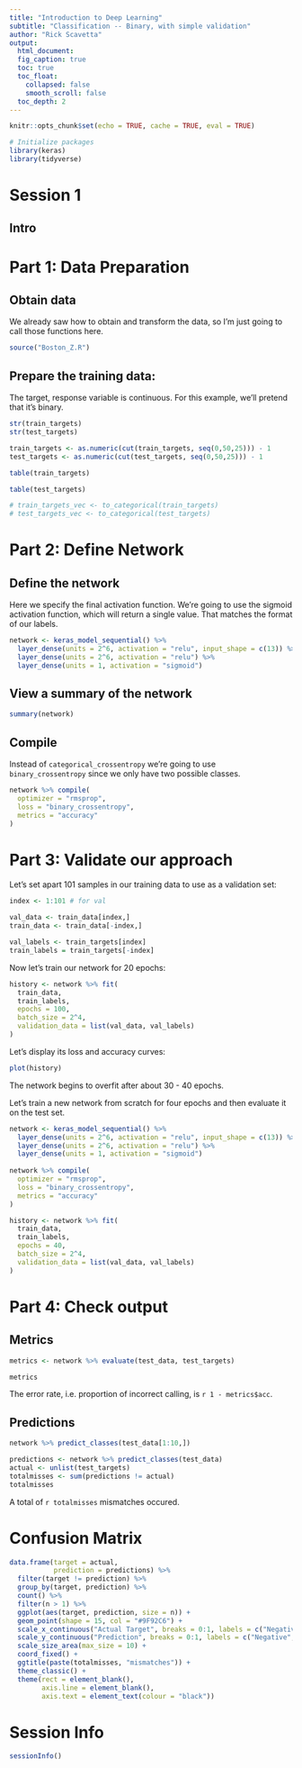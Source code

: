 ```yaml
---
title: "Introduction to Deep Learning"
subtitle: "Classification -- Binary, with simple validation"
author: "Rick Scavetta"
output:
  html_document:
  fig_caption: true
  toc: true
  toc_float:
    collapsed: false
    smooth_scroll: false
  toc_depth: 2
---
```


```r
knitr::opts_chunk$set(echo = TRUE, cache = TRUE, eval = TRUE)

# Initialize packages
library(keras)
library(tidyverse)
```

# Session 1 {.tabset .tabset-fade .tabset-pills}

## Intro




# Part 1: Data Preparation

## Obtain data

We already saw how to obtain and transform the data, so I'm just going to call those functions here.

```r
source("Boston_Z.R")
```

## Prepare the training data:

The target, response variable is continuous. For this example, we'll pretend that it's binary.

```r
str(train_targets)
str(test_targets)
```

```r

train_targets <- as.numeric(cut(train_targets, seq(0,50,25))) - 1
test_targets <- as.numeric(cut(test_targets, seq(0,50,25))) - 1

table(train_targets)

```

```r

table(test_targets)
```

```r
# train_targets_vec <- to_categorical(train_targets)
# test_targets_vec <- to_categorical(test_targets)
```

# Part 2: Define Network

## Define the network

Here we specify the final activation function. We're going to use the sigmoid activation function, which will return a single value. That matches the format of our labels.

```r
network <- keras_model_sequential() %>% 
  layer_dense(units = 2^6, activation = "relu", input_shape = c(13)) %>% 
  layer_dense(units = 2^6, activation = "relu") %>% 
  layer_dense(units = 1, activation = "sigmoid")
```

## View a summary of the network

```r
summary(network)
```

## Compile

Instead of `categorical_crossentropy` we're going to use `binary_crossentropy` since we only have two possible classes.

```r
network %>% compile(
  optimizer = "rmsprop",
  loss = "binary_crossentropy",
  metrics = "accuracy"
)
```

# Part 3: Validate our approach

Let's set apart 101 samples in our training data to use as a validation set:

```r
index <- 1:101 # for val

val_data <- train_data[index,]
train_data <- train_data[-index,]

val_labels <- train_targets[index]
train_labels = train_targets[-index]
```

Now let's train our network for 20 epochs:

```r
history <- network %>% fit(
  train_data,
  train_labels,
  epochs = 100,
  batch_size = 2^4,
  validation_data = list(val_data, val_labels)
)
```

Let's display its loss and accuracy curves:

```r
plot(history)
```


The network begins to overfit after about 30 - 40 epochs.

Let's train a new network from scratch for four epochs and then evaluate it on the test set.

```r
network <- keras_model_sequential() %>% 
  layer_dense(units = 2^6, activation = "relu", input_shape = c(13)) %>% 
  layer_dense(units = 2^6, activation = "relu") %>% 
  layer_dense(units = 1, activation = "sigmoid")
  
network %>% compile(
  optimizer = "rmsprop",
  loss = "binary_crossentropy",
  metrics = "accuracy"
)

history <- network %>% fit(
  train_data,
  train_labels,
  epochs = 40,
  batch_size = 2^4,
  validation_data = list(val_data, val_labels)
)
```

# Part 4: Check output

## Metrics

```r
metrics <- network %>% evaluate(test_data, test_targets)
```

```r
metrics

```

The error rate, i.e. proportion of incorrect calling, is `r 1 - metrics$acc`.

## Predictions

```r
network %>% predict_classes(test_data[1:10,])
```

```r
predictions <- network %>% predict_classes(test_data)
actual <- unlist(test_targets)
totalmisses <- sum(predictions != actual)
totalmisses
```

A total of `r totalmisses` mismatches occured.

# Confusion Matrix

```r
data.frame(target = actual,
           prediction = predictions) %>% 
  filter(target != prediction) %>% 
  group_by(target, prediction) %>%
  count() %>%
  filter(n > 1) %>% 
  ggplot(aes(target, prediction, size = n)) +
  geom_point(shape = 15, col = "#9F92C6") +
  scale_x_continuous("Actual Target", breaks = 0:1, labels = c("Negative", "Positive")) +
  scale_y_continuous("Prediction", breaks = 0:1, labels = c("Negative", "Positive")) +
  scale_size_area(max_size = 10) +
  coord_fixed() +
  ggtitle(paste(totalmisses, "mismatches")) +
  theme_classic() +
  theme(rect = element_blank(),
        axis.line = element_blank(),
        axis.text = element_text(colour = "black"))
```

# Session Info

```r
sessionInfo()
```

